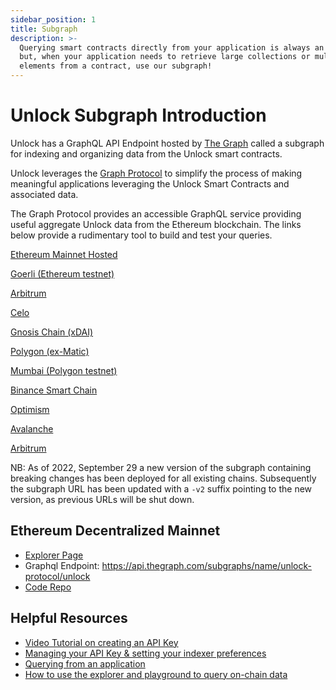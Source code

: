 ```yaml
---
sidebar_position: 1
title: Subgraph
description: >-
  Querying smart contracts directly from your application is always an option,
  but, when your application needs to retrieve large collections or multiple
  elements from a contract, use our subgraph!
---
```


# Unlock Subgraph Introduction

Unlock has a GraphQL API Endpoint hosted by [The Graph](https://thegraph.com/docs/about/introduction#what-the-graph-is) called a subgraph for indexing and organizing data from the Unlock smart contracts.

Unlock leverages the [Graph Protocol](https://thegraph.com) to simplify the process of making meaningful applications leveraging the Unlock Smart Contracts and associated data.

The Graph Protocol provides an accessible GraphQL service providing useful aggregate Unlock data from the Ethereum blockchain. The links below provide a rudimentary tool to build and test your queries.

[Ethereum Mainnet Hosted](https://thegraph.com/explorer/subgraph/unlock-protocol/mainnet-v2)

[Goerli (Ethereum testnet)](https://thegraph.com/hosted-service/subgraph/unlock-protocol/goerli-v2)

[Arbitrum](https://thegraph.com/hosted-service/subgraph/unlock-protocol/arbitrum-v2)

[Celo](https://thegraph.com/hosted-service/subgraph/unlock-protocol/celo-v2)

[Gnosis Chain (xDAI)](https://thegraph.com/explorer/subgraph/unlock-protocol/gnosis-v2)

[Polygon (ex-Matic)](https://thegraph.com/explorer/subgraph/unlock-protocol/polygon-v2)

[Mumbai (Polygon testnet)](https://thegraph.com/hosted-service/subgraph/unlock-protocol/mumbai-v2)

[Binance Smart Chain](https://thegraph.com/hosted-service/subgraph/unlock-protocol/bsc-v2)

[Optimism](https://thegraph.com/hosted-service/subgraph/unlock-protocol/optimism-v2)

[Avalanche](https://thegraph.com/hosted-service/subgraph/unlock-protocol/avalanche-v2)

[Arbitrum](https://thegraph.com/hosted-service/subgraph/unlock-protocol/arbitrum-v2)

NB: As of 2022, September 29 a new version of the subgraph containing breaking changes has been deployed for all existing chains. Subsequently the subgraph URL has been updated with a `-v2` suffix pointing to the new version, as previous URLs will be shut down.

## Ethereum Decentralized Mainnet

- [Explorer Page](https://thegraph.com/explorer/subgraphs/8u7KcVRxjtTDRgEJup3UuPJk6YoRDTHNpSMk5BEpdw42?view=Overview)
- Graphql Endpoint: https://api.thegraph.com/subgraphs/name/unlock-protocol/unlock
- [Code Repo](https://github.com/unlock-protocol/unlock/tree/master/subgraph)

## Helpful Resources

- [Video Tutorial on creating an API Key](https://www.youtube.com/watch?v=UrfIpm-Vlgs)
- [Managing your API Key & setting your indexer preferences](https://thegraph.com/docs/en/studio/managing-api-keys/)
- [Querying from an application](https://thegraph.com/docs/en/developer/querying-from-your-app/)
- [How to use the explorer and playground to query on-chain data](https://medium.com/@chidubem_/how-to-query-on-chain-data-with-the-graph-f8507488215)
